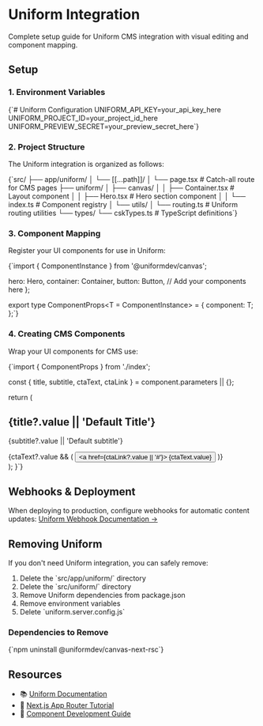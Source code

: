 
# Uniform Integration

Complete setup guide for Uniform CMS integration with visual editing and component mapping.

## Setup

### 1. Environment Variables

<CodeBlock filename=".env.local">
{`# Uniform Configuration
UNIFORM_API_KEY=your_api_key_here
UNIFORM_PROJECT_ID=your_project_id_here
UNIFORM_PREVIEW_SECRET=your_preview_secret_here`}
</CodeBlock>

### 2. Project Structure

The Uniform integration is organized as follows:

<CodeBlock language="text">
{`src/
├── app/uniform/
│   └── [[...path]]/
│       └── page.tsx          # Catch-all route for CMS pages
├── uniform/
│   ├── canvas/
│   │   ├── Container.tsx     # Layout component
│   │   ├── Hero.tsx         # Hero section component
│   │   └── index.ts         # Component registry
│   └── utils/
│       └── routing.ts       # Uniform routing utilities
└── types/
    └── cskTypes.ts          # TypeScript definitions`}
</CodeBlock>

### 3. Component Mapping

Register your UI components for use in Uniform:

<CodeBlock filename="src/uniform/canvas/index.ts">
{`import { ComponentInstance } from '@uniformdev/canvas';

  hero: Hero,
  container: Container,
  button: Button,
  // Add your components here
};

export type ComponentProps<T = ComponentInstance> = {
  component: T;
};`}
</CodeBlock>

### 4. Creating CMS Components

Wrap your UI components for CMS use:

<CodeBlock filename="src/uniform/canvas/Hero.tsx">
{`import { ComponentProps } from './index';

  const { title, subtitle, ctaText, ctaLink } = component.parameters || {};

  return (
    <section className="py-24 px-4">
      <div className="container mx-auto text-center">
        <h1 className="text-4xl font-bold mb-4">
          {title?.value || 'Default Title'}
        </h1>
        <p className="text-xl text-muted-foreground mb-8">
          {subtitle?.value || 'Default subtitle'}
        </p>
        {ctaText?.value && (
          <Button asChild>
            <a href={ctaLink?.value || '#'}>
              {ctaText.value}
            </a>
          </Button>
        )}
      </div>
    </section>
  );
}`}
</CodeBlock>

## Webhooks & Deployment

<Alert title="Production Setup">
  When deploying to production, configure webhooks for automatic content updates:
  
  <a href="https://docs.uniform.app/docs/learn/tutorials/nextjs-app-router#3-2-configure-webhooks" className="text-primary hover:underline">
    Uniform Webhook Documentation →
  </a>
</Alert>

## Removing Uniform

If you don't need Uniform integration, you can safely remove:

<Alert variant="warning" title="Cleanup Steps">
  <ol className="list-decimal list-inside space-y-1">
    <li>Delete the `src/app/uniform/` directory</li>
    <li>Delete the `src/uniform/` directory</li>
    <li>Remove Uniform dependencies from package.json</li>
    <li>Remove environment variables</li>
    <li>Delete `uniform.server.config.js`</li>
  </ol>
</Alert>

### Dependencies to Remove

<CodeBlock language="bash">
{`npm uninstall @uniformdev/canvas-next-rsc`}
</CodeBlock>

## Resources

- 📚 [Uniform Documentation](https://docs.uniform.app/)
- 🎯 [Next.js App Router Tutorial](https://docs.uniform.app/docs/learn/tutorials/nextjs-app-router)
- 🔧 [Component Development Guide](https://docs.uniform.app/docs/guides/composition/canvas-components)

